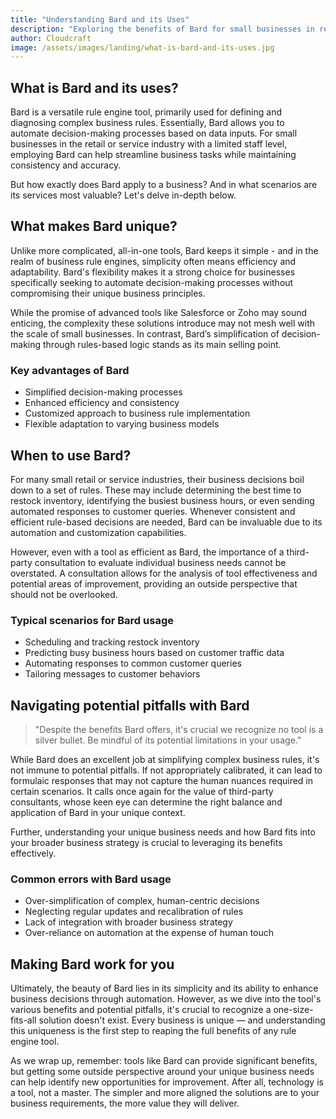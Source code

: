 ```yaml
---
title: "Understanding Bard and its Uses"
description: "Exploring the benefits of Bard for small businesses in retail or service industries"
author: Cloudcraft
image: /assets/images/landing/what-is-bard-and-its-uses.jpg
---
```


## What is Bard and its uses?

Bard is a versatile rule engine tool, primarily used for defining and diagnosing complex business rules. Essentially, Bard allows you to automate decision-making processes based on data inputs. For small businesses in the retail or service industry with a limited staff level, employing Bard can help streamline business tasks while maintaining consistency and accuracy.

But how exactly does Bard apply to a business? And in what scenarios are its services most valuable? Let's delve in-depth below.

<ServicesBlurb />

## What makes Bard unique?

Unlike more complicated, all-in-one tools, Bard keeps it simple - and in the realm of business rule engines, simplicity often means efficiency and adaptability. Bard's flexibility makes it a strong choice for businesses specifically seeking to automate decision-making processes without compromising their unique business principles.

While the promise of advanced tools like Salesforce or Zoho may sound enticing, the complexity these solutions introduce may not mesh well with the scale of small businesses. In contrast, Bard’s simplification of decision-making through rules-based logic stands as its main selling point.

### Key advantages of Bard

 * Simplified decision-making processes
 * Enhanced efficiency and consistency
 * Customized approach to business rule implementation
 * Flexible adaptation to varying business models

## When to use Bard?

For many small retail or service industries, their business decisions boil down to a set of rules. These may include determining the best time to restock inventory, identifying the busiest business hours, or even sending automated responses to customer queries. Whenever consistent and efficient rule-based decisions are needed, Bard can be invaluable due to its automation and customization capabilities.

However, even with a tool as efficient as Bard, the importance of a third-party consultation to evaluate individual business needs cannot be overstated. A consultation allows for the analysis of tool effectiveness and potential areas of improvement, providing an outside perspective that should not be overlooked.

### Typical scenarios for Bard usage

 * Scheduling and tracking restock inventory 
 * Predicting busy business hours based on customer traffic data
 * Automating responses to common customer queries
 * Tailoring messages to customer behaviors

<GetStartedBlurb />

## Navigating potential pitfalls with Bard

<blockquote tip>
 "Despite the benefits Bard offers, it's crucial we recognize no tool is a silver bullet. Be mindful of its potential limitations in your usage."
</blockquote>

While Bard does an excellent job at simplifying complex business rules, it's not immune to potential pitfalls. If not appropriately calibrated, it can lead to formulaic responses that may not capture the human nuances required in certain scenarios. It calls once again for the value of third-party consultants, whose keen eye can determine the right balance and application of Bard in your unique context.

Further, understanding your unique business needs and how Bard fits into your broader business strategy is crucial to leveraging its benefits effectively.

### Common errors with Bard usage

 * Over-simplification of complex, human-centric decisions
 * Neglecting regular updates and recalibration of rules
 * Lack of integration with broader business strategy
 * Over-reliance on automation at the expense of human touch

## Making Bard work for you

Ultimately, the beauty of Bard lies in its simplicity and its ability to enhance business decisions through automation. However, as we dive into the tool's various benefits and potential pitfalls, it's crucial to recognize a one-size-fits-all solution doesn't exist. Every business is unique — and understanding this uniqueness is the first step to reaping the full benefits of any rule engine tool.

As we wrap up, remember: tools like Bard can provide significant benefits, but getting some outside perspective around your unique business needs can help identify new opportunities for improvement. After all, technology is a tool, not a master. The simpler and more aligned the solutions are to your business requirements, the more value they will deliver.